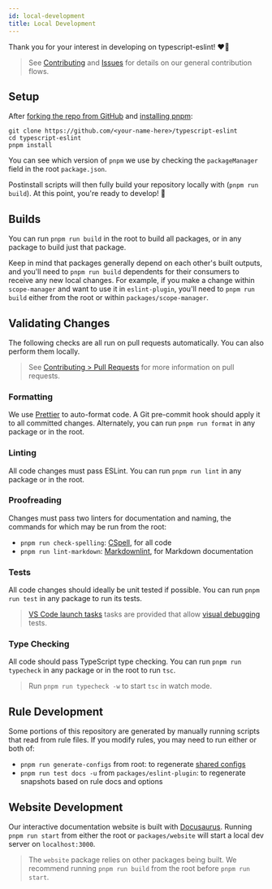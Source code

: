```yaml
---
id: local-development
title: Local Development
---
```


Thank you for your interest in developing on typescript-eslint! ❤️‍🔥

> See [Contributing](../Contributing.mdx) and [Issues](./Issues.mdx) for details on our general contribution flows.

## Setup

After [forking the repo from GitHub](https://help.github.com/articles/fork-a-repo) and [installing pnpm](https://pnpm.io/):

```shell
git clone https://github.com/<your-name-here>/typescript-eslint
cd typescript-eslint
pnpm install
```

You can see which version of `pnpm` we use by checking the `packageManager` field in the root `package.json`.

Postinstall scripts will then fully build your repository locally with (`pnpm run build`).
At this point, you're ready to develop! 🚀

## Builds

You can run `pnpm run build` in the root to build all packages, or in any package to build just that package.

Keep in mind that packages generally depend on each other's built outputs, and you'll need to `pnpm run build` dependents for their consumers to receive any new local changes.
For example, if you make a change within `scope-manager` and want to use it in `eslint-plugin`, you'll need to `pnpm run build` either from the root or within `packages/scope-manager`.

## Validating Changes

The following checks are all run on pull requests automatically.
You can also perform them locally.

> See [Contributing > Pull Requests](./Pull_Requests.mdx) for more information on pull requests.

### Formatting

We use [Prettier](https://prettier.io) to auto-format code.
A Git pre-commit hook should apply it to all committed changes.
Alternately, you can run `pnpm run format` in any package or in the root.

### Linting

All code changes must pass ESLint.
You can run `pnpm run lint` in any package or in the root.

### Proofreading

Changes must pass two linters for documentation and naming, the commands for which may be run from the root:

- `pnpm run check-spelling`: [CSpell](https://cspell.org), for all code
- `pnpm run lint-markdown`: [Markdownlint](https://github.com/DavidAnson/markdownlint), for Markdown documentation

### Tests

All code changes should ideally be unit tested if possible.
You can run `pnpm run test` in any package to run its tests.

> [VS Code launch tasks](https://code.visualstudio.com/docs/editor/tasks) tasks are provided that allow [visual debugging](https://code.visualstudio.com/docs/editor/debugging) tests.

### Type Checking

All code should pass TypeScript type checking.
You can run `pnpm run typecheck` in any package or in the root to run `tsc`.

> Run `pnpm run typecheck -w` to start `tsc` in watch mode.

## Rule Development

Some portions of this repository are generated by manually running scripts that read from rule files.
If you modify rules, you may need to run either or both of:

- `pnpm run generate-configs` from root: to regenerate [shared configs](../users/Shared_Configurations.mdx)
- `pnpm run test docs -u` from `packages/eslint-plugin`: to regenerate snapshots based on rule docs and options

## Website Development

Our interactive documentation website is built with [Docusaurus](https://docusaurus.io).
Running `pnpm run start` from either the root or `packages/website` will start a local dev server on `localhost:3000`.

> The `website` package relies on other packages being built.
> We recommend running `pnpm run build` from the root before `pnpm run start`.
